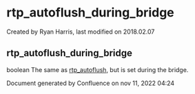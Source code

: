 
# rtp_autoflush_during_bridge 

 Created by  Ryan Harris, last modified on 2018.02.07

## rtp_autoflush_during_bridge

boolean The same as [rtp\_autoflush](../FreeSWITCH-Explained/Dialplan/Variables-Master-List_16352570.mdx#rtp_autoflush), but is set during the bridge.

Document generated by Confluence on nov 11, 2022 04:24
